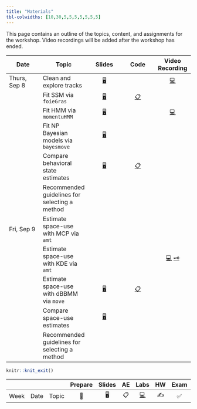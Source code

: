 ```yaml
---
title: "Materials"
tbl-colwidths: [10,30,5,5,5,5,5,5,5]
---
```


This page contains an outline of the topics, content, and assignments for the workshop. Video recordings will be added after the workshop has ended.

::: column-screen-inset-right
| Date         | Topic                                         |                                  Slides                                  |                                                   Code                                                   |                                                                                             Video Recording                                                                                             |
|---------------|---------------|:-------------:|:-------------:|:-------------:|
| Thurs, Sep 8 | Clean and explore tracks                      |     [🖥️](/slides/lab-0.html "Lab slides"){aria-label="Lab 0 slides"}     |                                                                                                          |                                                               [💻](/labs/lab-0.html "Lab instructions"){aria-label="Lab 0 instructions"}                                                                |
|              | Fit SSM via `foieGras`                        | [🖥️](/slides/lec-1.html "Lecture slides"){aria-label="Lecture 1 slides"} |   [📋](/ae/ae-0-movies.html "Application exercise"){aria-label="Application Exercise 0 instructions"}    |                                                                                                                                                                                                         |
|              | Fit HMM via `momentuHMM`                      |     [🖥️](/slides/lab-1.html "Lab slides"){aria-label="Lab 1 slides"}     |                                                                                                          |                                                               [💻](/labs/lab-1.html "Lab instructions"){aria-label="Lab 1 instructions"}                                                                |
|              | Fit NP Bayesian models via `bayesmove`        | [🖥️](/slides/lec-2.html "Lecture slides"){aria-label="Lecture 2 slides"} |                                                                                                          |                                                                                                                                                                                                         |
|              | Compare behavioral state estimates            | [🖥️](/slides/lec-3.html "Lecture slides"){aria-label="Lecture 3 slides"} | [📋](/ae/ae-1-dcbikeshare.html "Application exercise"){aria-label="Application Exercise 1 instructions"} |                                                                                                                                                                                                         |
|              | Recommended guidelines for selecting a method |                                                                          |                                                                                                          |                                                                                                                                                                                                         |
| Fri, Sep 9   | Estimate space-use with MCP via `amt`         |                                                                          |                                                                                                          |                                                                                                                                                                                                         |
|              | Estimate space-use with KDE via `amt`         |                                                                          |                                                                                                          | [💻](/labs/lab-1.html "Lab instructions"){aria-label="Lab 1 instructions"} [🗝️](https://sakai.duke.edu/access/content/group/779c3ebe-3b88-4bcc-bd01-1813e8396a23/lab-1-key.pdf){aria-label="Lab 1 key"} |
|              | Estimate space-use with dBBMM via `move`      | [🖥️](/slides/lec-4.html "Lecture slides"){aria-label="Lecture 4 slides"} | [📋](/ae/ae-2-dcbikeshare.html "Application exercise"){aria-label="Application Exercise 2 instructions"} |                                                                                                                                                                                                         |
|              | Compare space-use estimates                   |   [🖥️](/slides/lec-5.html "Lab slides"){aria-label="Lecture 5 slides"}   |                                                                                                          |                                                                                                                                                                                                         |
|              | Recommended guidelines for selecting a method |                                                                          |                                                                                                          |                                                                                                                                                                                                         |
:::

```r
knitr::knit_exit()
```

|      |      |       | Prepare | Slides | AE  |                                                    Labs                                                    | HW  | Exam | Project |
|--------|--------|--------|:------:|:------:|:------:|:------:|:------:|:------:|:------:|
| Week | Date | Topic |   📖    |   🖥️   | 📋  | [💻](https://sakai.duke.edu/samigo-app/servlet/Login?id=6fa7ebf3-01af-42a6-91ba-3e813d3901221641094171786) | ✍️  |  ✅  |   📂    |
